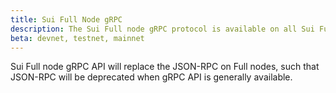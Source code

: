 ```yaml
---
title: Sui Full Node gRPC
description: The Sui Full node gRPC protocol is available on all Sui Full nodes.
beta: devnet, testnet, mainnet
---
```



Sui Full node gRPC API will replace the JSON-RPC on Full nodes, such that JSON-RPC will be deprecated when gRPC API is generally available.

<Protocol />
